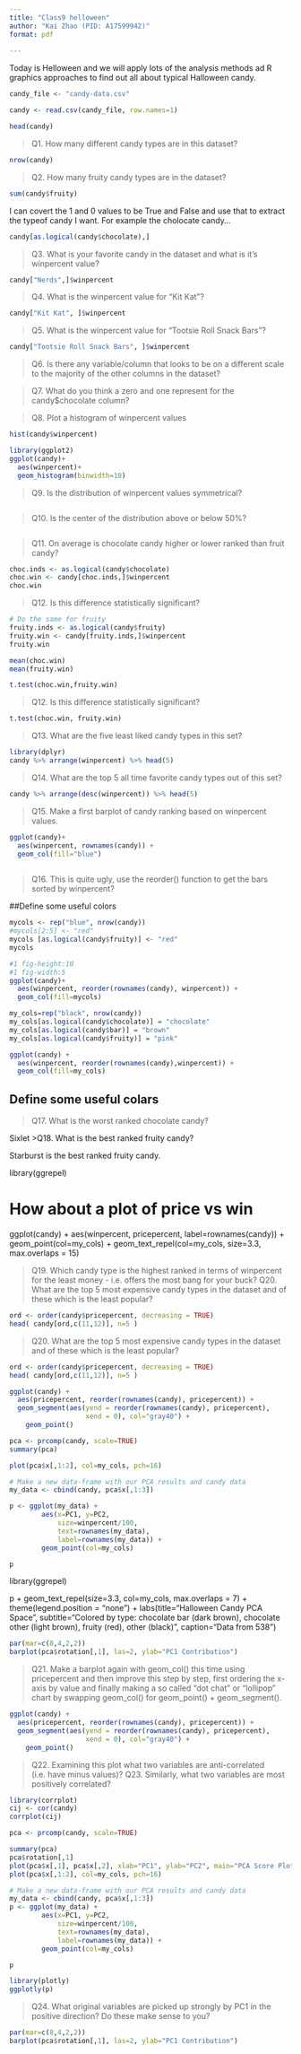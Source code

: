 ```yaml
---
title: "Class9 helloween"
author: "Kai Zhao (PID: A17599942)"
format: pdf
    
---
```


Today is Helloween and we will apply lots of the analysis methods ad R graphics approaches to find out all about typical Halloween candy.

```r
candy_file <- "candy-data.csv"

candy <- read.csv(candy_file, row.names=1)

head(candy)


```
>Q1. How many different candy types are in this dataset?

```r
nrow(candy)
```

>Q2. How many fruity candy types are in the dataset?

```r
sum(candy$fruity)

```

I can covert the 1 and 0 values to be True and False and use that to extract the typeof candy I want. For example the cholocate candy...
```r
candy[as.logical(candy$chocolate),]
```
>Q3. What is your favorite candy in the dataset and what is it’s winpercent value?

```r
candy["Nerds",]$winpercent
```
>Q4. What is the winpercent value for “Kit Kat”?

```r
candy["Kit Kat", ]$winpercent
```


>Q5. What is the winpercent value for “Tootsie Roll Snack Bars”?

```r
candy["Tootsie Roll Snack Bars", ]$winpercent
```
>Q6. Is there any variable/column that looks to be on a different scale to the majority of the other columns in the dataset?

>Q7. What do you think a zero and one represent for the candy$chocolate column?


>Q8. Plot a histogram of winpercent values

```r
hist(candy$winpercent)
```

```r
library(ggplot2)
ggplot(candy)+
  aes(winpercent)+
  geom_histogram(binwidth=10)
```

>Q9. Is the distribution of winpercent values symmetrical?

```r

```
>Q10. Is the center of the distribution above or below 50%?

```r

```
>Q11. On average is chocolate candy higher or lower ranked than fruit candy?

```r
choc.inds <- as.logical(candy$chocolate)
choc.win <- candy[choc.inds,]$winpercent
choc.win 
```
>Q12. Is this difference statistically significant?

```r
# Do the same for fruity
fruity.inds <- as.logical(candy$fruity)
fruity.win <- candy[fruity.inds,]$winpercent
fruity.win 
```

```r
mean(choc.win)
mean(fruity.win)
```
```r
t.test(choc.win,fruity.win)
```

> Q12. Is this difference statistically significant?

```r
t.test(choc.win, fruity.win)
```

> Q13. What are the five least liked candy types in this set?

```r
library(dplyr)
candy %>% arrange(winpercent) %>% head(5)
```

> Q14. What are the top 5 all time favorite candy types out of this set?

```r
candy %>% arrange(desc(winpercent)) %>% head(5)
```

> Q15. Make a first barplot of candy ranking based on winpercent values.

```r
ggplot(candy)+
  aes(winpercent, rownames(candy)) +
  geom_col(fill="blue")
  
```

> Q16. This is quite ugly, use the reorder() function to get the bars sorted by winpercent?

##Define some useful colors

```r
mycols <- rep("blue", nrow(candy))
#mycols[2:5] <- "red"
mycols [as.logical(candy$fruity)] <- "red"
mycols
```

```r
#1 fig-height:10
#1 fig-width:5
ggplot(candy)+
  aes(winpercent, reorder(rownames(candy), winpercent)) +
  geom_col(fill=mycols)

```

```r
my_cols=rep("black", nrow(candy))
my_cols[as.logical(candy$chocolate)] = "chocolate"
my_cols[as.logical(candy$bar)] = "brown"
my_cols[as.logical(candy$fruity)] = "pink"
```

```r
ggplot(candy) + 
  aes(winpercent, reorder(rownames(candy),winpercent)) +
  geom_col(fill=my_cols) 
```

## Define some useful colars
>Q17. What is the worst ranked chocolate candy?

Sixlet
>Q18. What is the best ranked fruity candy?

Starburst is the best ranked fruity candy. 



library(ggrepel)

# How about a plot of price vs win
ggplot(candy) +
  aes(winpercent, pricepercent, label=rownames(candy)) +
  geom_point(col=my_cols) + 
  geom_text_repel(col=my_cols, size=3.3, max.overlaps = 15)


>Q19. Which candy type is the highest ranked in terms of winpercent for the least money - i.e. offers the most bang for your buck?
>Q20. What are the top 5 most expensive candy types in the dataset and of these which is the least popular?

```r
ord <- order(candy$pricepercent, decreasing = TRUE)
head( candy[ord,c(11,12)], n=5 )

```
> Q20. What are the top 5 most expensive candy types in the dataset and of these which is the least popular?

```r
ord <- order(candy$pricepercent, decreasing = TRUE)
head( candy[ord,c(11,12)], n=5 )
```

```r
ggplot(candy) +
  aes(pricepercent, reorder(rownames(candy), pricepercent)) +
  geom_segment(aes(yend = reorder(rownames(candy), pricepercent), 
                   xend = 0), col="gray40") +
    geom_point()
```


```r
pca <- prcomp(candy, scale=TRUE)
summary(pca)
```

```r
plot(pca$x[,1:2], col=my_cols, pch=16)
```
```r
# Make a new data-frame with our PCA results and candy data
my_data <- cbind(candy, pca$x[,1:3])
```

```r
p <- ggplot(my_data) + 
        aes(x=PC1, y=PC2, 
            size=winpercent/100,  
            text=rownames(my_data),
            label=rownames(my_data)) +
        geom_point(col=my_cols)

p
```


library(ggrepel)

p + geom_text_repel(size=3.3, col=my_cols, max.overlaps = 7)  + 
  theme(legend.position = "none") +
  labs(title="Halloween Candy PCA Space",
       subtitle="Colored by type: chocolate bar (dark brown), chocolate other (light brown), fruity (red), other (black)",
       caption="Data from 538")



```r
par(mar=c(8,4,2,2))
barplot(pca$rotation[,1], las=2, ylab="PC1 Contribution")
```


>Q21. Make a barplot again with geom_col() this time using pricepercent and then improve this step by step, first ordering the x-axis by value and finally making a so called “dot chat” or “lollipop” chart by swapping geom_col() for geom_point() + geom_segment().




```r



ggplot(candy) +
  aes(pricepercent, reorder(rownames(candy), pricepercent)) +
  geom_segment(aes(yend = reorder(rownames(candy), pricepercent), 
                   xend = 0), col="gray40") +
    geom_point()
```

>Q22. Examining this plot what two variables are anti-correlated (i.e. have minus values)?
>Q23. Similarly, what two variables are most positively correlated?

```r
library(corrplot)
cij <- cor(candy)
corrplot(cij)
```


```r

pca <- prcomp(candy, scale=TRUE)

summary(pca)
pca$rotation[,1]
plot(pca$x[,1], pca$x[,2], xlab="PC1", ylab="PC2", main="PCA Score Plot of PC1 vs PC2")
plot(pca$x[,1:2], col=my_cols, pch=16)
```


```r
# Make a new data-frame with our PCA results and candy data
my_data <- cbind(candy, pca$x[,1:3])
p <- ggplot(my_data) + 
        aes(x=PC1, y=PC2, 
            size=winpercent/100,  
            text=rownames(my_data),
            label=rownames(my_data)) +
        geom_point(col=my_cols)

p
```



```r
library(plotly)
ggplotly(p)
```
>Q24. What original variables are picked up strongly by PC1 in the positive direction? Do these make sense to you?

```r
par(mar=c(8,4,2,2))
barplot(pca$rotation[,1], las=2, ylab="PC1 Contribution")
```
